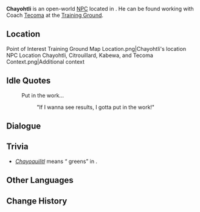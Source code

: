 {{Stub}}
{{Meta
<!-- Remove this template after adding the missing info -->
|missing_NPC_profile  = yes
}}
{{Character Infobox
|type             = Open-World NPC
|image            = NPC Chayohtli.png
|realname         = <!-- Optional, if different from in-game name -->
|deceased         = <!-- Past (for deceased prior to events of the game) or free response -->
|region           = Natlan
|location         = Natlan
|affiliation      = Collective of Plenty
|title            = Fitness Trainee

|ancestry         = <!-- Clan/family -->
|father           = 
|mother           = 
|spouse           = 
|sibling          = 
|child            = 
|relative         = 

|voiceEN          = 
|voiceCN          = 
|voiceJP          = 
|voiceKR          = 
|dialoguereward   = 
}}
'''Chayohtli''' is an open-world [[NPC]] located in {{Location|"Collective of Plenty"}}. He can be found working with Coach [[Tecoma]] at the [[Training Ground (Point of Interest)|Training Ground]].
<!-- Following a certain dialogue branch for the first time gives the player AMOUNT_AS_WORD [[Item]]. -->

==Location==
<gallery>
Point of Interest Training Ground Map Location.png|Chayohtli's location
NPC Location Chayohtli, Citrouillard, Kabewa, and Tecoma Context.png|Additional context
</gallery>
<!--
==Profile==
Detailed story/lore information goes here.
''(To be added.)''

===Appearance===
Keep appearance section short and concise. Limit to 2 paragraphs with 3-4 sentences each.
''(To be added.)''

==Quests and Events==
{{Quests and Events}}
-->
==Idle Quotes==
{{Dialogue Start}}
:{{DIcon|Idle}} Put in the work...
::{{A|VO Chayohtli 01.ogg}} "If I wanna see results, I gotta put in the work!"
{{Dialogue End}}

==Dialogue==
{{Transclude|Tecoma|Dialogue}}
<!--
==Event Dialogue==
===Event Name===
{{Dialogue Start}}
:'''Chayohtli:'''
{{Dialogue End}}
-->
==Trivia ==
*''[https://nahuatl.wired-humanities.org/content/chayoquilitl Chayoquilitl]'' means “{{w|Chayote|chayote}} greens” in {{w|Nahuatl}}.

==Other Languages==
{{Other Languages|default_hidden=1
|en      = Chayohtli
|zhs     = 查尤霍
|zhs_rm  = 
|zht     = 查尤霍
|zht_rm  = 
|ja      = チャオトリ
|ja_rm   = 
|ko      = 차요틀리
|es      = Chayohtli
|fr      = Chayohtli
|ru      = Чайотли
|th      = Chayohtli
|vi      = Chayohtli
|de      = Chayohtli
|id      = Chayohtli
|pt      = Chayohtli
|tr      = Chayohtli
|it      = Chayohtli
}}

==Change History==
{{Change History|5.5}}
<!--
==References==
{{Reflist}}
-->